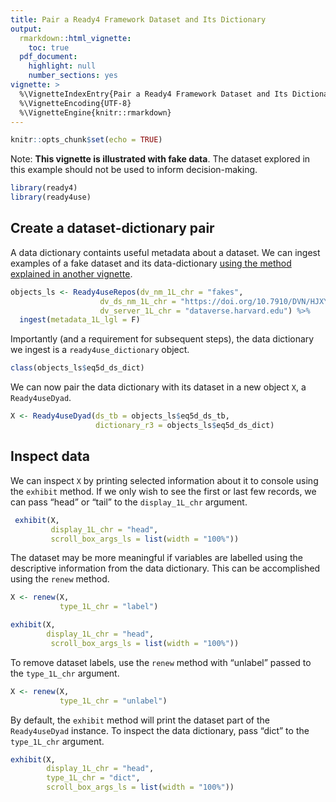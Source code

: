 ```yaml
---
title: Pair a Ready4 Framework Dataset and Its Dictionary
output: 
  rmarkdown::html_vignette:
    toc: true
  pdf_document:
    highlight: null
    number_sections: yes
vignette: >
  %\VignetteIndexEntry{Pair a Ready4 Framework Dataset and Its Dictionary}
  %\VignetteEncoding{UTF-8}
  %\VignetteEngine{knitr::rmarkdown}
---
```


```r
knitr::opts_chunk$set(echo = TRUE)
```

Note: **This vignette is illustrated with fake data**. The dataset explored in this example should not be used to inform decision-making.

```r
library(ready4)
library(ready4use)
```

## Create a dataset-dictionary pair
A data dictionary containts useful metadata about a dataset. We can ingest examples of a fake dataset and its data-dictionary [using the method explained in another vignette](V_01.html).

```r
objects_ls <- Ready4useRepos(dv_nm_1L_chr = "fakes",
                    dv_ds_nm_1L_chr = "https://doi.org/10.7910/DVN/HJXYKQ",
                    dv_server_1L_chr = "dataverse.harvard.edu") %>%
  ingest(metadata_1L_lgl = F)
```

Importantly (and a requirement for subsequent steps), the data dictionary we ingest is a `ready4use_dictionary` object.

```r
class(objects_ls$eq5d_ds_dict)
```

We can now pair the data dictionary with its dataset in a new object `X`, a `Ready4useDyad`.

```r
X <- Ready4useDyad(ds_tb = objects_ls$eq5d_ds_tb,
                   dictionary_r3 = objects_ls$eq5d_ds_dict)
```

## Inspect data
We can inspect `X` by printing selected information about it to console using the `exhibit` method. If we only wish to see the first or last few records, we can pass "head" or "tail" to the `display_1L_chr` argument.

```r
 exhibit(X,
         display_1L_chr = "head",
         scroll_box_args_ls = list(width = "100%"))
```

The dataset may be more meaningful if variables are labelled using the descriptive information from the data dictionary. This can be accomplished using the `renew` method.

```r
X <- renew(X,
           type_1L_chr = "label")
```

```r
exhibit(X,
        display_1L_chr = "head",
         scroll_box_args_ls = list(width = "100%"))
```

To remove dataset labels, use the `renew` method with "unlabel" passed to the `type_1L_chr` argument.

```r
X <- renew(X,
           type_1L_chr = "unlabel")
```

By default, the `exhibit` method will print the dataset part of the `Ready4useDyad` instance. To inspect the data dictionary, pass "dict" to the `type_1L_chr` argument.

```r
exhibit(X,
        display_1L_chr = "head",
        type_1L_chr = "dict",
        scroll_box_args_ls = list(width = "100%"))
```

